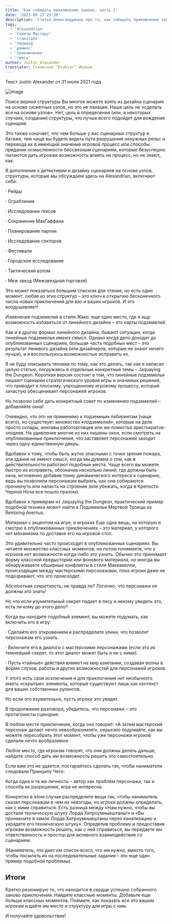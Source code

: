 ```yaml
---
title: 'Как собирать приключение заново, часть 2'
date: '2023-09-17 23:30'
description: 'Статья Александриана про то, как собирать приключение заново (делать ремикс) #alexandrian #justinalexander #remix #adventure #advice #module #translate'
tags:
  - 'Alexandrian'
  - 'Советы Мастеру'
  - 'translate'
  - 'перевод'
  - 'ремикс'
  - 'приключение'
  - 'remix'
author: Justin Alexander
translator: Станислав "Drakzar" Иванов
---
```


Текст Justin Alexander от 31 июля 2021 года

![image](https://cyborgsandmages.com/images/how-to-remix-2.jpg)

Поиск верной структуры
Вы многое можете взять из дизайна сценария на основе сюжетных узлов, но это не панацея. Наше цель не «сделать все на основе узлов». Нет, цель в определении (или, в некоторых случаях, создании) структуры, что лучше всего подойдет для вождения сценария.

Это также означает, что чем больше у вас сценарных структур в багаже, тем чаще вы будете видеть пути разрушения ненужных рельс и перевода их в имеющий значение игровой процесс или способы придания осмысленности бессвязным сценариям, которые безуспешно пытаются дать игрокам возможность влиять на процесс, но не знают, как.

В дополнение к детективам и дизайну сценариев на основе узлов, структуры, которые мы обсуждаем здесь на Alexandrian, включают себя:

· Рейды

· Ограбления

· Исследование гексов

· Сохранение МакГаффина

· Планирование партии

· Исследование секторов

· Фестивали

· Городское исследование

· Тактический взлом

· Меж звезд (Межзвездная торговля)

Это может показаться большим списком для чтения, но есть один момент: любая из этих структур – это ключ к открытию бесконечного числа новых приключений для вас и ваших игроков. И это воодушевляет!

Изменение подземелий в стиле Жако: еще одно место, где я ищу возможность избавиться от линейного дизайна – это карты подземелий.

Как и в других формах линейного дизайна, бывают ситуации, когда линейные подземелья имеют смысл. Однако когда дело доходит до опубликованных сценариев, большая часть подобных мест – это результат ленивого дизайна (или дизайнеров, которые не знают ничего лучше), и я воспользуюсь возможностью исправить их.

Я не буду описывать техники по тому, как это делать, так как я написал целую статью, погружаясь в отдельные конкретные темы – Jaquaying the Dungeon. Короткая версия состоит в том, что линейные подземелья лишают сценарии стратегического уровня игры и значимых решений, что приводит к плоскому, упрощенному игровому процессу, который зачастую обесценивает персонажей игроков.

Но позволю себе дать конкретный совет по изменению подземелий – добавляйте окна!

Очевидно, что это не применимо к подземным лабиринтам (чаще всего), но существует множество «подземелий», которые на деле просто склады, анклавы работорговцев или же поместья аристократов-злодеев. На удивление многие из них лишены окон, если смотреть на опубликованные приключения, что заставляет персонажей заходит через одну-единственную дверь.

Вдобавок к тому, чтобы быть жутко опасными с точки зрения пожара, эти здания не имеют смысл, когда мы думаем о том, как в действительности работают подобные места. Чаще всего вы можете быстро их исправить, обозначив несколько линий, где должны быть окна, мгновенно добавив тонну динамического интереса к сценарию, ведь вы позволили персонажам выбрать, как они собираются проникнуть или напасть на строение (или убежать, когда в Крепости Черной Ночи все пошло прахом).

Вдобавок к примерам из Jaquaying the Dungeon, практический пример подобной техники может найти в Подземелье Мертвой Троицы из Remixing Avernus.

Материал с акцентом на игре, и игроках
Еще одна вещь, на которую я смотрю в опубликованных приключениях – это материал, у которого нет механизма по доставке его на игровой стол.

Это удивительно часто происходит в опубликованных сценариях. Вы читаете множество классных моментов, но потом понимаете, что у игроков нет возможности когда-либо это узнать. Обычно это принимает форму классной предыстории или фонового материала, но иногда вы обнаруживаете обширные конфликты в стиле Макиавелли, происходящие между мастерскими персонажами, пока игроки даже не подозревают, что это происходит.

Абсолютная секретность, не правда ли? Логично, что персонажи не должны это знать!

Но что если изумительный секрет падает в лесу и некому увидеть это, есть ли кому до этого дело?

Когда вы находите подобный элемент, вы можете подумать, как включить его в игру:

· Сделайте его откровением и распределите улики, что позволят персонажам его узнать.

· Включите его в диалоги с мастерскими персонажами (если это их темнейший секрет, то этот диалог может быть и не с ними).

· Пусть «тайные» действия влияют на мир кампании, создавая волны в форме слухов, работы и других возможностей для персонажей игроков.

У этого есть свои исключения и для приключения нет необычного иметь «скрытые» элементы, которые существуют лишь как контекст для ваших собственных рулингов.

Но если это изумительно, пусть игроки это увидят.

В продолжение разговора, убедитесь, что персонажи – это протагонисты сценария.

В любом месте приключения, когда оно говорит: «А затем мастерский персонаж делает нечто невообразимое!», серьезно подумайте, как вы можете пересобрать этот момент, чтобы уже персонажи игроков сделали нечто вообразимое.

Любое место, где игрокам говорят, что они должны делать дальше, найдите способ дать им возможность решить это самостоятельно.

Если вам это не удается, постарайтесь сделать так, чтобы наниматели следовали Принципу Чеге:

Когда одна и та же личность – автор как проблем персонажа, так и способа их разрешения, игра не интересна.

Конкретно в этом случае распределите вещи так, чтобы наниматель сказал персонажам в чем их невзгоды, но игроки должны определить, как с ними справиться. Есть разница между «Нам нужно, чтобы вы достали техническую штуку Лорда Хитроумныештаны!» и «Вы проникните в замок Лорда Хитроумныештаны через канализацию и украдете его техническую штуку». Определив проблему и предоставив игрокам возможность решить, как с ней справиться, вы передаете им ответственность и простор для активного взаимодействия со сценарием.

(Наниматель, что дает им список всего, что им нужно, вместо того, чтобы посылать их на последовательные задания – это еще один пример подобной проблемы).

## Итоги

Кратко резюмирую то, что находится в сердце успешно собранного заново приключения: Найдите классные моменты. Добавьте еще больше классных моментов. Поймите, как показать все это вашим игрокам и дайте им место и структуру для игры с ним.

И получайте удовольствие!
